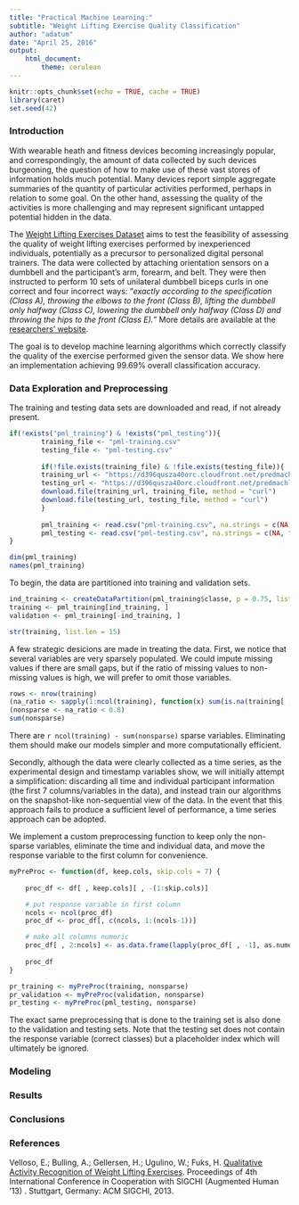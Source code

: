 ```yaml
---
title: "Practical Machine Learning:"
subtitle: "Weight Lifting Exercise Quality Classification"
author: "adatum"
date: "April 25, 2016"
output: 
    html_document:
        theme: cerulean
---
```


```r
knitr::opts_chunk$set(echo = TRUE, cache = TRUE)
library(caret)
set.seed(42)
```

### Introduction
With wearable heath and fitness devices becoming increasingly popular, and correspondingly, the amount of data collected by such devices burgeoning, the question of how to make use of these vast stores of information holds much potential. Many devices report simple aggregate summaries of the quantity of particular activities performed, perhaps in relation to some goal. On the other hand, assessing the quality of the activities is more challenging and may represent significant untapped potential hidden in the data.

The [Weight Lifting Exercises Dataset](http://groupware.les.inf.puc-rio.br/har#weight_lifting_exercises) aims to test the feasibility of assessing the quality of weight lifting exercises performed by inexperienced individuals, potentially as a precursor to personalized digital personal trainers. The data were collected by attaching orientation sensors on a dumbbell and the participant's arm, forearm, and belt. They were then instructed to perform 10 sets of unilateral dumbbell biceps curls in one correct and four incorrect ways: "*exactly according to the specification (Class A), throwing the elbows to the front (Class B), lifting the dumbbell only halfway (Class C), lowering the dumbbell only halfway (Class D) and throwing the hips to the front (Class E).*" More details are available at the [researchers' website](http://groupware.les.inf.puc-rio.br/har).

The goal is to develop machine learning algorithms which correctly classify the quality of the exercise performed given the sensor data. We show here an implementation achieving 99.69% overall classification accuracy.

### Data Exploration and Preprocessing

The training and testing data sets are downloaded and read, if not already present.

```r
if(!exists("pml_training") & !exists("pml_testing")){
        training_file <- "pml-training.csv"
        testing_file <- "pml-testing.csv"
        
        if(!file.exists(training_file) & !file.exists(testing_file)){
        training_url <- "https://d396qusza40orc.cloudfront.net/predmachlearn/pml-training.csv"
        testing_url <- "https://d396qusza40orc.cloudfront.net/predmachlearn/pml-testing.csv"
        download.file(training_url, training_file, method = "curl")
        download.file(testing_url, testing_file, method = "curl")
        }
        
        pml_training <- read.csv("pml-training.csv", na.strings = c(NA, ""))
        pml_testing <- read.csv("pml-testing.csv", na.strings = c(NA, ""))
}

dim(pml_training)
names(pml_training)
```

To begin, the data are partitioned into training and validation sets. 

```r
ind_training <- createDataPartition(pml_training$classe, p = 0.75, list = F)
training <- pml_training[ind_training, ]
validation <- pml_training[-ind_training, ]

str(training, list.len = 15)
```

A few strategic desicions are made in treating the data. First, we notice that several variables are very sparsely populated. We could impute missing values if there are small gaps, but if the ratio of missing values to non-missing values is high, we will prefer to omit those variables.

```r
rows <- nrow(training)
(na_ratio <- sapply(1:ncol(training), function(x) sum(is.na(training[ , x]))/rows))
(nonsparse <- na_ratio < 0.8)
sum(nonsparse)
```

There are `r ncol(training) - sum(nonsparse)` sparse variables. Eliminating them should make our models simpler and more computationally efficient.

Secondly, although the data were clearly collected as a time series, as the experimental design and timestamp variables show, we will initially attempt a simplification: discarding all time and individual participant information (the first 7 columns/variables in the data), and instead train our algorithms on the snapshot-like non-sequential view of the data. In the event that this approach fails to produce a sufficient level of performance, a time series approach can be adopted.

We implement a custom preprocessing function to keep only the non-sparse variables, eliminate the time and individual data, and move the response variable to the first column for convenience.

```r

myPreProc <- function(df, keep.cols, skip.cols = 7) {
    
    proc_df <- df[ , keep.cols][ , -(1:skip.cols)]

    # put response variable in first column
    ncols <- ncol(proc_df)
    proc_df <- proc_df[, c(ncols, 1:(ncols-1))]

    # make all columns numeric
    proc_df[ , 2:ncols] <- as.data.frame(lapply(proc_df[ , -1], as.numeric))
    
    proc_df
}

pr_training <- myPreProc(training, nonsparse)
pr_validation <- myPreProc(validation, nonsparse)
pr_testing <- myPreProc(pml_testing, nonsparse)

```

The exact same preprocessing that is done to the training set is also done to the validation and testing sets. Note that the testing set does not contain the response variable (correct classes) but a placeholder index which will ultimately be ignored.

### Modeling

### Results

### Conclusions


### References
Velloso, E.; Bulling, A.; Gellersen, H.; Ugulino, W.; Fuks, H. [Qualitative Activity Recognition of Weight Lifting Exercises](http://groupware.les.inf.puc-rio.br/work.jsf?p1=11201). Proceedings of 4th International Conference in Cooperation with SIGCHI (Augmented Human '13) . Stuttgart, Germany: ACM SIGCHI, 2013.
